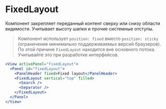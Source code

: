 <Overview>

# FixedLayout

Компонент закрепляет переданный контент сверху или снизу области видимости.
Учитывает высоту шапки и прочие системные отступы.

</Overview>

> Компонент использует `position: fixed` вместо `position: sticky` (ограничение минимально поддерживаемых версий браузеров).
> По этой причине `FixedLayout` находится вне основного потока. Учитывайте это при разработке интерфейсов.

```jsx
<View activePanel="fixedLayout">
  <Panel id="fixedLayout">
    <PanelHeader fixed>Fixed layout</PanelHeader>
    <FixedLayout vertical="top" filled>
      <Search />
      <Separator />
    </FixedLayout>
  </Panel>
</View>
```
